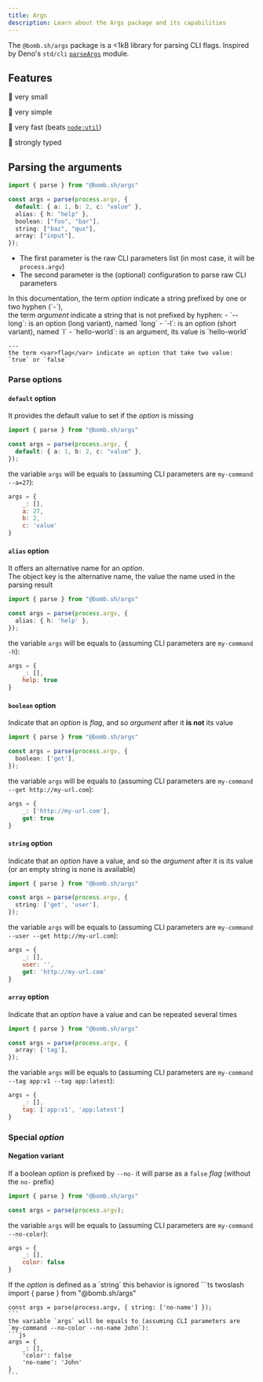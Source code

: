 ```yaml
---
title: Args
description: Learn about the Args package and its capabilities
---
```


The `@bomb.sh/args` package is a &lt;1kB library for parsing CLI flags. Inspired by Deno's `std/cli` [`parseArgs`](https://github.com/denoland/std/blob/main/cli/parse_args.ts) module.

## Features

🤏 very small

🍃 very simple

🏃 very fast (beats [`node:util`](https://nodejs.org/api/util.html#utilparseargsconfig))

🔏 strongly typed

## Parsing the arguments

```ts twoslash
import { parse } from "@bomb.sh/args"

const args = parse(process.argv, {
  default: { a: 1, b: 2, c: "value" },
  alias: { h: "help" },
  boolean: ["foo", "bar"],
  string: ["baz", "qux"],
  array: ["input"],
});
```

- The first parameter is the raw CLI parameters list (in most case, it will be `process.argv`)
- The second parameter is the (optional) configuration to parse raw CLI parameters

<Aside type="note">
    In this documentation,
    the term <var>option</var> indicate a string prefixed by one or two hyphen (`-`),<br />
    the term <var>argument</var> indicate a string that is not prefixed by hyphen:
    - `--long`: is an option (long variant), named `long`
    - `-l`: is an option (short variant), named `l`
    - `hello-world`: is an argument, its value is `hello-world`

    ---
    the term <var>flag</var> indicate an option that take two value: `true` or `false`
</Aside>

### Parse options

#### `default` option

It provides the default value to set if the <var>option</var> is missing
```ts twoslash
import { parse } from "@bomb.sh/args"

const args = parse(process.argv, {
  default: { a: 1, b: 2, c: "value" },
});
```
the variable `args` will be equals to (assuming CLI parameters are `my-command --a=27`):
```js
args = {
    _: [],
    a: 27,
    b: 2,
    c: 'value'
}
```

#### `alias` option

It offers an alternative name for an <var>option</var>.<br />
The object key is the alternative name, the value the name used in the parsing result

```ts twoslash
import { parse } from "@bomb.sh/args"

const args = parse(process.argv, {
  alias: { h: 'help' },
});
```
the variable `args` will be equals to (assuming CLI parameters are `my-command -h`):
```js
args = {
    _: [],
    help: true
}
```

#### `boolean` option

Indicate that an <var>option</var> is <var>flag</var>, and so <var>argument</var> after it **is not** its value

```ts twoslash
import { parse } from "@bomb.sh/args"

const args = parse(process.argv, {
  boolean: ['get'],
});
```
the variable `args` will be equals to (assuming CLI parameters are `my-command --get http://my-url.com`):
```js
args = {
    _: ['http://my-url.com'],
    get: true
}
```

#### `string` option

Indicate that an <var>option</var> have a value, and so the <var>argument</var> after it is its value (or an empty string is none is available)

```ts twoslash
import { parse } from "@bomb.sh/args"

const args = parse(process.argv, {
  string: ['get', 'user'],
});
```
the variable `args` will be equals to (assuming CLI parameters are `my-command --user --get http://my-url.com`):
```js
args = {
    _: [],
    user: '',
    get: 'http://my-url.com'
}
```

#### `array` option

Indicate that an <var>option</var> have a value and can be repeated several times

```ts twoslash
import { parse } from "@bomb.sh/args"

const args = parse(process.argv, {
  array: ['tag'],
});
```
the variable `args` will be equals to (assuming CLI parameters are `my-command --tag app:v1 --tag app:latest`):
```js
args = {
    _: [],
    tag: ['app:v1', 'app:latest']
}
```

### Special <var>option</var>

#### Negation variant

If a boolean <var>option</var> is prefixed by `--no-` it will parse as a `false` <var>flag</var> (without the `no-` prefix)

```ts twoslash
import { parse } from "@bomb.sh/args"

const args = parse(process.argv);
```
the variable `args` will be equals to (assuming CLI parameters are `my-command --no-color`):
```js
args = {
    _: [],
    color: false
}
```

<Aside type="note">
    If the <var>option</var> is defined as a `string` this behavior is ignored
    ```ts twoslash
    import { parse } from "@bomb.sh/args"

    const args = parse(process.argv, { string: ['no-name'] });
    ```
    the variable `args` will be equals to (assuming CLI parameters are `my-command --no-color --no-name John`):
    ```js
    args = {
        _: [],
        'color': false
        'no-name': 'John'
    }
    ```
</Aside>
